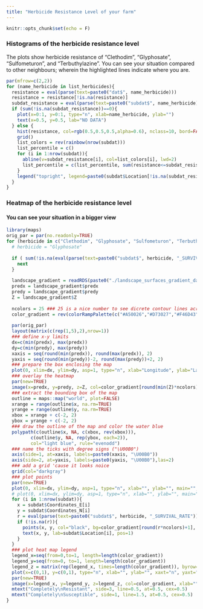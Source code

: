---
title: "Herbicide Resistance Level of your farm"
---
```{r, setup, include=FALSE}
knitr::opts_chunk$set(echo = F)
```

### Histograms of the herbicide resistance level
The plots show herbicide resistance of "Clethodim", "Glyphosate", "Sulfometuron", and "Terbuthylazine".
You can see your situation compared to other neighbours; wherein the highlighted lines indicate where you are.
```{r, Histograms}
par(mfrow=c(2,2))
for (name_herbicide in list_herbicides){
  resistance = eval(parse(text=paste0("dat$", name_herbicide)))
  resistance = resistance[!is.na(resistance)]
  subdat_resistance = eval(parse(text=paste0("subdat$", name_herbicide)))
  if (sum(!is.na(subdat_resistance))==0){
    plot(x=0:1, y=0:1, type="n", xlab=name_herbicide, ylab="")
    text(x=0.5, y=0.5, lab="NO DATA")
  } else {
    hist(resistance, col=rgb(0.5,0.5,0.5,alpha=0.6), nclass=10, bord=FALSE, main="", xlab=name_herbicide)
    grid()
    list_colors = rev(rainbow(nrow(subdat)))
    list_percentile = c()
    for (i in 1:nrow(subdat)){
      abline(v=subdat_resistance[i], col=list_colors[i], lwd=2)
      list_percentile = c(list_percentile, sum(resistance<=subdat_resistance[i])/length(resistance))
    }
    legend("topright", legend=paste0(subdat$Location[!is.na(subdat_resistance)], " (percentile=", round(list_percentile[!is.na(subdat_resistance)]*100), "%)"), col=list_colors[!is.na(subdat_resistance)], lwd=2)
  }
}

```

### Heatmap of the herbicide resistance level
#### You can see your situation in a bigger view
```{r, Maps}
library(maps)
orig_par = par(no.readonly=TRUE)
for (herbicide in c("Clethodim", "Glyphosate", "Sulfometuron", "Terbuthylazine")){
  # herbicide = "Glyphosate"
  
  if ( sum(!is.na(eval(parse(text=paste0("subdat$", herbicide, "_SURVIVAL_RATE"))))) == 0 ){
    next
  }
  
  landscape_gradient = readRDS(paste0("./landscape_surfaces_gradient_data_", herbicide, ".rds"))
  predx = landscape_gradient$predx
  predy = landscape_gradient$predy
  Z = landscape_gradient$Z
  
  ncolors = 25 ### 25 is a nice number to see dicrete contour lines across the landscape methinks...
  color_gradient = rev(colorRampPalette(c("#A50026","#D73027","#F46D43","#FDAE61","#FEE08B","#FFFFBF","#D9EF8B","#A6D96A","#66BD63","#1A9850","#006837"))(ncolors))
  
  par(orig_par)
  layout(matrix(c(rep(1,5),2),nrow=1))
  ### define x-y limits
  dx=c(min(predx), max(predx))
  dy=c(min(predy), max(predy))
  xaxis = seq(round(min(predx)), round(max(predx)), 2)
  yaxis = seq(round(min(predy))-2, round(max(predy))+2, 2)
  ### prepare the box enclosing the map
  plot(0, xlim=dx, ylim=dy, asp=1, type="n", xlab="Longitude", ylab="Latitdue", main=paste0(herbicide, " Resistance Gradient"), xaxt="n", yaxt="n") #empty
  ### overlay the heatmap
  par(new=TRUE)
  image(x=predx, y=predy, z=Z, col=color_gradient[round(min(Z)*ncolors):round(max(Z)*ncolors)], xlab="", ylab="", main="", asp=1, xaxt="n", yaxt="n")
  ### extract the bounding box of the map
  outline = maps::map("world", plot=FALSE)
  xrange = range(outline$x, na.rm=TRUE)
  yrange = range(outline$y, na.rm=TRUE)
  xbox = xrange + c(-2, 2)
  ybox = yrange + c(-2, 2)
  ### draw the outline of the map and color the water blue
  polypath(c(outline$x, NA, c(xbox, rev(xbox))),
         c(outline$y, NA, rep(ybox, each=2)),
         col="light blue", rule="evenodd")
  ### name the ticks with degree signs ("\U00B0")
  axis(side=1, at=xaxis, labels=paste0(xaxis, "\U00B0"))
  axis(side=2, at=yaxis, labels=paste0(yaxis, "\U00B0"),las=2)
  ### add a grid 'cause it looks noice
  grid(col="darkgray")
  ### plot points
  par(new=TRUE)
  plot(0, xlim=dx, ylim=dy, asp=1, type="n", xlab="", ylab="", main="", xaxt="n", yaxt="n") #empty
  # plot(0, xlim=dx, ylim=dy, asp=1, type="n", xlab="", ylab="", main="")
  for (i in 1:nrow(subdat)){
    x = subdat$Coordinates_E[i]
    y = subdat$Coordinates_N[i]
    r = eval(parse(text=paste0("subdat$", herbicide, "_SURVIVAL_RATE")))[i]
    if (!is.na(r)){
      points(x, y, col="black", bg=color_gradient[round(r*ncolors)+1], pch=19)
      text(x, y, lab=subdat$Location[i], pos=1)
    }
  }
  ### plot heat map legend
  legend_x=seq(from=0,to=1, length=length(color_gradient))
  legend_y=seq(from=0, to=1, length=length(color_gradient))
  legend_z = matrix(rep(legend_x, times=length(color_gradient)), byrow=TRUE, nrow=length(color_gradient))
  plot(x=c(0,1), y=c(0,1), type="n", xlab="", ylab="", xaxt="n", yaxt="n", main="")
  par(new=TRUE)
  image(x=legend_x, y=legend_y, z=legend_z, col=color_gradient, xlab="", ylab="", main="", xaxt="n", las=2)
  mtext("Completely\nResistant", side=3, line=0.5, at=0.5, cex=0.5)
  mtext("Completely\nSusceptible", side=1, line=1.5, at=0.5, cex=0.5)
}
```